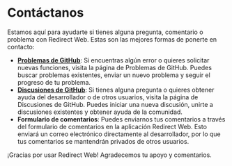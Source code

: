 # Contáctanos

Estamos aquí para ayudarte si tienes alguna pregunta, comentario o problema con Redirect Web. Estas son las mejores formas de ponerte en contacto:

- **[Problemas de GitHub](https://github.com/mshibanami/RedirectWeb/issues)**: Si encuentras algún error o quieres solicitar nuevas funciones, visita la página de Problemas de GitHub. Puedes buscar problemas existentes, enviar un nuevo problema y seguir el progreso de tu problema.
- **[Discusiones de GitHub](https://github.com/mshibanami/RedirectWeb/discussions)**: Si tienes alguna pregunta o quieres obtener ayuda del desarrollador o de otros usuarios, visita la página de Discusiones de GitHub. Puedes iniciar una nueva discusión, unirte a discusiones existentes y obtener ayuda de la comunidad.
- **Formulario de comentarios**: Puedes enviarnos tus comentarios a través del formulario de comentarios en la aplicación Redirect Web. Esto enviará un correo electrónico directamente al desarrollador, por lo que tus comentarios se mantendrán privados de otros usuarios.

¡Gracias por usar Redirect Web! Agradecemos tu apoyo y comentarios.
